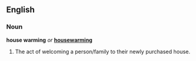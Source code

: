 ==English==

===Noun===
'''house warming''' ''or'' '''[[housewarming]]'''
# The act of welcoming a person/family to their newly purchased house.
